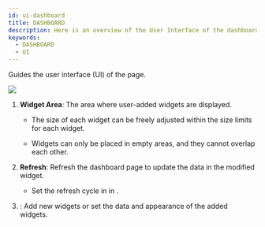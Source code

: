 ```yaml
---
id: ui-dashboard
title: DASHBOARD
description: Here is an overview of the User Interface of the dashboard page.
keywords:
  - DASHBOARD
  - UI
---
```


Guides the user interface (UI) of the <Cmd sid='shell.header.dashboard' /> page.

<Image src='/img/biostarx-dashboard.png' className='none' caption />

<Calloutlists>

1. **Widget Area**: The area where user-added widgets are displayed.

   * The size of each widget can be freely adjusted within the size limits for each widget.

   * Widgets can only be placed in empty areas, and they cannot overlap each other.

2. **Refresh**: Refresh the dashboard page to update the data in the modified widget.

   * Set the refresh cycle in <Cmd sid='reportApp.autoRefreshInterval' product='2' /> in <Cmd sid='reportApp.dashboardSettings' product='2' />.

3. <Cmd sid='reportApp.dashboardSettings' product='2' />: Add new widgets or set the data and appearance of the added widgets.

</Calloutlists>
